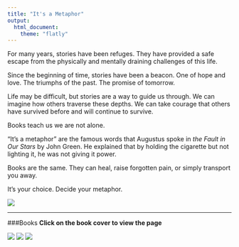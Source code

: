 ```yaml
---
title: "It's a Metaphor"
output: 
  html_document:
    theme: "flatly"
---
```


  For many years, stories have been refuges. They have provided a safe escape from the physically and mentally draining challenges of this life.
  
  Since the beginning of time, stories have been a beacon. One of hope and love. The triumphs of the past. The promise of tomorrow.
	
  Life may be difficult, but stories are a way to guide us through. We can imagine how others traverse these depths. We can take courage that others have survived before and will continue to survive. 
	
  Books teach us we are not alone.
	
  “It’s a metaphor” are the famous words that Augustus spoke in *the Fault in Our Stars* by John Green. He explained that by holding the cigarette but not lighting it, he was not giving it power.  
  
  Books are the same. They can heal, raise forgotten pain, or simply transport you away. 
	
  It’s your choice. Decide your metaphor. 
	
![](Books.jpeg)



***********
      
###Books
**Click on the book cover to view the page**



[![](Charlotte'sWebSpace.jpeg)](http://stat370.com/~exploretheworld/Books/_site/CharlottesWeb.html)[![\n\n\n](cinderSpace.jpeg)](http://stat370.com/~exploretheworld/Books/_site/cinder.html)[![\n\n\n](cityofbonesSpace.jpeg)](http://stat370.com/~exploretheworld/Books/_site/MortalInstruments.html)
[![](eleanorparkSpace.jpeg)](http://stat370.com/~exploretheworld/Books/_site/EleanorPark.html)[![\n\n\n](HarryPotterSpace.jpeg)](http://stat370.com/~exploretheworld/Books/_site/HarryPotter.html)[![\n\n\n](wallflowerSpace.jpeg)](http://stat370.com/~exploretheworld/Books/_site/WordClouds.html) 
[![](tearlingSpace.jpeg)](http://stat370.com/~exploretheworld/Books/_site/Tearling.html)[![\n\n\n](WrinkleTimeSpace.jpeg)](http://stat370.com/~exploretheworld/Books/_site/WrinkleTime.html)[![\n\n\n](DogSpace.jpeg)](http://stat370.com/~exploretheworld/Books/_site/Dog.html)
